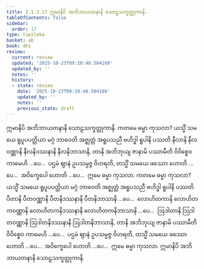 ```yaml
---
title: 2.1.2.17 ဣမာနိပိ အဘိဘာယတနာနိ သောဠသက္ခတ္တုကာနိ.
tableOfContents: false
sidebar:
  order: 17
type: tipitaka
basket: ab
book: dhs
review:
  current: review
  updated: '2025-10-23T09:20:48.504168'
  updated_by: ''
  notes: ''
  history:
  - state: review
    date: '2025-10-23T09:20:48.504168'
    updated_by: ''
    notes: ''
    previous_state: draft
---
```



<ReviewStatus review={frontmatter.review} showDetails={true} />

<HypothesisAnnotation frontmatter={frontmatter} />

<DynamicBreadcrumb />

<Paragraph number="687" type="center" book="dhs">
<Emphasis>ဣမာနိပိ အဘိဘာယတနာနိ သောဠသက္ခတ္တုကာနိ.</Emphasis>
</Paragraph>

<Division number="246" book="dhs" e="ch" v="29" p="64">

<Paragraph number="688" book="dhs">
ကတမေ ဓမ္မာ ကုသလာ? ယသ္မိံ သမယေ ရူပူပပတ္တိယာ မဂ္ဂံ ဘာဝေတိ အဇ္ဈတ္တံ အရူပသညီ ဗဟိဒ္ဓါ ရူပါနိ ပဿတိ နီလာနိ နီလဝဏ္ဏာနိ နီလနိဒဿနာနိ နီလနိဘာသာနိ, တာနိ အဘိဘုယျ ဇာနာမိ ပဿာမီတိ ဝိဝိစ္စေဝ ကာမေဟိ …ပေ…  ပဌမံ ဈာနံ ဥပသမ္ပဇ္ဇ ဝိဟရတိ, တသ္မိံ သမယေ ဖဿော ဟောတိ …ပေ…  အဝိက္ခေပေါ ဟောတိ …ပေ…  ဣမေ ဓမ္မာ ကုသလာ.
</Paragraph>

</Division>
<Division number="247" book="dhs" e="ch" v="29" p="65">

<Paragraph number="689" book="dhs">
ကတမေ ဓမ္မာ ကုသလာ? ယသ္မိံ သမယေ ရူပူပပတ္တိယာ မဂ္ဂံ ဘာဝေတိ အဇ္ဈတ္တံ အရူပသညီ ဗဟိဒ္ဓါ ရူပါနိ ပဿတိ ပီတာနိ ပီတဝဏ္ဏာနိ ပီတနိဒဿနာနိ ပီတနိဘာသာနိ …ပေ…  လောဟိတကာနိ လောဟိတကဝဏ္ဏာနိ လောဟိတကနိဒဿနာနိ လောဟိတကနိဘာသာနိ …ပေ…  ဩဒါတာနိ ဩဒါတဝဏ္ဏာနိ ဩဒါတနိဒဿနာနိ ဩဒါတနိဘာသာနိ, တာနိ အဘိဘုယျ ဇာနာမိ ပဿာမီတိ ဝိဝိစ္စေဝ ကာမေဟိ …ပေ…  ပဌမံ ဈာနံ ဥပသမ္ပဇ္ဇ ဝိဟရတိ, တသ္မိံ သမယေ ဖဿော ဟောတိ …ပေ…  အဝိက္ခေပေါ ဟောတိ …ပေ…  ဣမေ ဓမ္မာ ကုသလာ.

</Paragraph>
</Division>

<Paragraph number="690" type="center" book="dhs">
ဣမာနိပိ အဘိဘာယတနာနိ သောဠသက္ခတ္တုကာနိ.
</Paragraph>